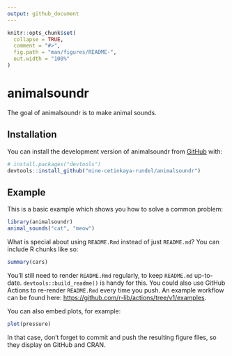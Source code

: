 ```yaml
---
output: github_document
---
```


<!-- README.md is generated from README.Rmd. Please edit that file -->

```r
knitr::opts_chunk$set(
  collapse = TRUE,
  comment = "#>",
  fig.path = "man/figures/README-",
  out.width = "100%"
)
```

# animalsoundr

<!-- badges: start -->
<!-- badges: end -->

The goal of animalsoundr is to make animal sounds.

## Installation

You can install the development version of animalsoundr from [GitHub](https://github.com/) with:

``` r
# install.packages("devtools")
devtools::install_github("mine-cetinkaya-rundel/animalsoundr")
```

## Example

This is a basic example which shows you how to solve a common problem:

```r
library(animalsoundr)
animal_sounds("cat", "meow")
```

What is special about using `README.Rmd` instead of just `README.md`? You can include R chunks like so:

```r
summary(cars)
```

You'll still need to render `README.Rmd` regularly, to keep `README.md` up-to-date. `devtools::build_readme()` is handy for this. You could also use GitHub Actions to re-render `README.Rmd` every time you push. An example workflow can be found here: <https://github.com/r-lib/actions/tree/v1/examples>.

You can also embed plots, for example:

```r
plot(pressure)
```

In that case, don't forget to commit and push the resulting figure files, so they display on GitHub and CRAN.
